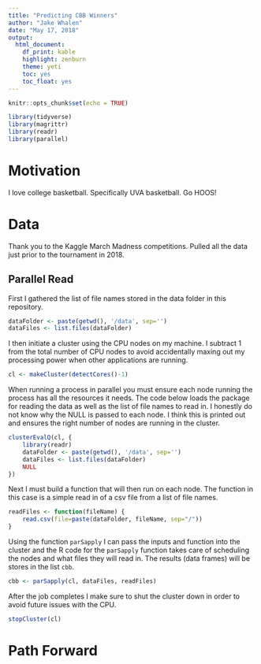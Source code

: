```yaml
---
title: "Predicting CBB Winners"
author: "Jake Whalen"
date: "May 17, 2018"
output: 
  html_document: 
    df_print: kable
    highlight: zenburn
    theme: yeti
    toc: yes 
    toc_float: yes
---
```


```r
knitr::opts_chunk$set(echo = TRUE)
```

```r
library(tidyverse)
library(magrittr)
library(readr)
library(parallel)
```

# Motivation

I love college basketball.
Specifically UVA basketball.
Go HOOS!

# Data

Thank you to the Kaggle March Madness competitions.
Pulled all the data just prior to the tournament in 2018.

## Parallel Read

First I gathered the list of file names stored in the data folder in this repository.

```r
dataFolder <- paste(getwd(), '/data', sep='')
dataFiles <- list.files(dataFolder)
```

I then initiate a cluster using the CPU nodes on my machine.
I subtract 1 from the total number of CPU nodes to avoid accidentally maxing out my processing power when other applications are running.

```r
cl <- makeCluster(detectCores()-1)
```

When running a process in parallel you must ensure each node running the process has all the resources it needs.
The code below loads the package for reading the data as well as the list of file names to read in.
I honestly do not know why the NULL is passed to each node.
I think this is printed out and ensures the right number of nodes are running in the cluster.

```r
clusterEvalQ(cl, {
    library(readr)
    dataFolder <- paste(getwd(), '/data', sep='')
    dataFiles <- list.files(dataFolder)
    NULL
})
```

Next I must build a function that will then run on each node.
The function in this case is a simple read in of a csv file from a list of file names.

```r
readFiles <- function(fileName) {
    read.csv(file=paste(dataFolder, fileName, sep="/"))
}
```

Using the function `parSapply` I can pass the inputs and function into the cluster and the R code for the `parSapply` function takes care of scheduling the nodes and what files they will read in.
The results (data frames) will be stores in the list `cbb`.

```r
cbb <- parSapply(cl, dataFiles, readFiles)
```

After the job completes I make sure to shut the cluster down in order to avoid future issues with the CPU.

```r
stopCluster(cl)
```


# Path Forward


